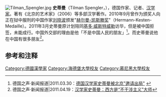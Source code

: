 [[File:Tilman_Spengler.jpg|thumb]]
'''史蒂曼'''（Tilman Spengler，{{bd|1947年|3月2日}}），德国作家、记者、[[汉学家|汉学家]]。著有《北京的艺术家》（2006）等多部汉学著作。2010年9月曾作为颁奖人向正在狱中服刑的中国作家[[刘晓波|刘晓波]]颁发"[[赫尔曼-凯斯滕奖|赫尔曼-凯斯滕奖]]"（Hermann-Kesten-Medaille）。2011年3月史蒂曼原计划陪同{{le|德国外交部长|Minister for Foreign Affairs (Germany)}}[[基多·威斯特威勒|基多·威斯特威勒]]访华，但是被中国拒签，未能成行。中国外交部的理由是他「不是中国人民的朋友」<ref>德国之声·新闻报道|2011.03.30：[http://www.dw-world.de/dw/article/0,,14956699,00.html 德国汉学家史蒂曼被北京"邀请出局"] {{Wayback|url=http://www.dw-world.de/dw/article/0,,14956699,00.html |date=20110404041545 }}</ref>。而史蒂曼说他在中国有很多朋友<ref>德国之声·新闻报道|2011.04.19：[http://www.dw-world.de/dw/article/0,,15002449,00.html?maca=chi-rss-chi-all-1127-rdf&utm_source=twitterfeed&utm_medium=twitter 汉学家史蒂曼：西方是“不干涉主义”大师]</ref>。

==参考和注释==
{{reflist}}

{{commonscat|Tilman Spengler}}
{{DEFAULTSORT:Spengler, Tilman}}
[[Category:德國漢學家|Category:德國漢學家]]
[[Category:海德堡大學校友|Category:海德堡大學校友]]
[[Category:慕尼黑大學校友|Category:慕尼黑大學校友]]